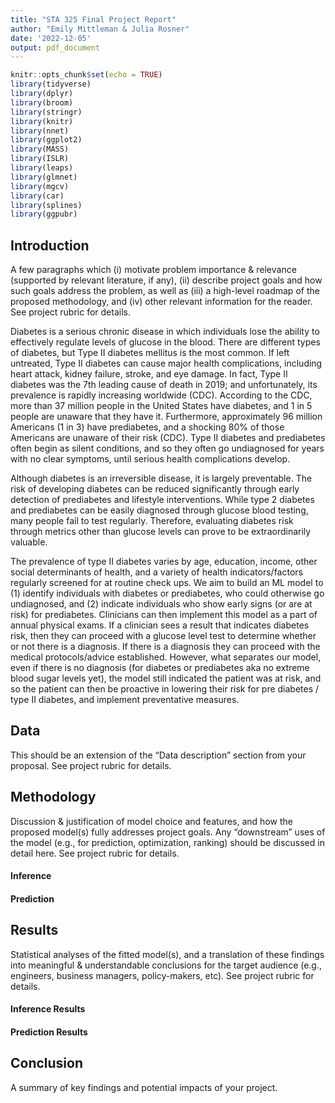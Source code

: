 ```yaml
---
title: "STA 325 Final Project Report"
author: "Emily Mittleman & Julia Rosner"
date: '2022-12-05'
output: pdf_document
---
```


```r
knitr::opts_chunk$set(echo = TRUE)
library(tidyverse)
library(dplyr)
library(broom)
library(stringr)
library(knitr)
library(nnet)
library(ggplot2)
library(MASS)
library(ISLR)
library(leaps)
library(glmnet)
library(mgcv)
library(car)
library(splines)
library(ggpubr)
```

## Introduction

A few paragraphs which (i) motivate problem importance & relevance (supported by relevant literature, if any), (ii) describe project goals and how such goals address the problem, as well as (iii) a high-level roadmap of the proposed methodology, and (iv) other relevant information for the reader. See project rubric for details.

Diabetes is a serious chronic disease in which individuals lose the ability to effectively regulate levels of glucose in the blood. There are different types of diabetes, but Type II diabetes mellitus is the most common. If left untreated, Type II diabetes can cause major health complications, including heart attack, kidney failure, stroke, and eye damage. In fact, Type II diabetes was the 7th leading cause of death in 2019; and unfortunately, its prevalence is rapidly increasing worldwide (CDC). According to the CDC, more than 37 million people in the United States have diabetes, and 1 in 5 people are unaware that they have it. Furthermore, approximately 96 million Americans (1 in 3) have prediabetes, and a shocking 80% of those Americans are unaware of their risk (CDC). Type II diabetes and prediabetes often begin as silent conditions, and so they often go undiagnosed for years with no clear symptoms, until serious health complications develop.

Although diabetes is an irreversible disease, it is largely preventable. The risk of developing diabetes can be reduced significantly through early detection of prediabetes and lifestyle interventions. While type 2 diabetes and prediabetes can be easily diagnosed through glucose blood testing, many people fail to test regularly. Therefore, evaluating diabetes risk through metrics other than glucose levels can prove to be extraordinarily valuable.

The prevalence of type II diabetes varies by age, education, income, other social determinants of health, and a variety of health indicators/factors regularly screened for at routine check ups. We aim to build an ML model to (1) identify individuals with diabetes or prediabetes, who could otherwise go undiagnosed, and (2) indicate individuals who show early signs (or are at risk) for prediabetes. Clinicians can then implement this model as a part of annual physical exams. If a clinician sees a result that indicates diabetes risk, then they can proceed with a glucose level test to determine whether or not there is a diagnosis. If there is a diagnosis they can proceed with the medical protocols/advice established. However, what separates our model, even if there is no diagnosis (for diabetes or prediabetes aka no extreme blood sugar levels yet), the model still indicated the patient was at risk, and so the patient can then be proactive in lowering their risk for pre diabetes / type II diabetes, and implement preventative measures. 

 
## Data

This should be an extension of the “Data description” section from your proposal. See project rubric for details.


## Methodology

Discussion & justification of model choice and features, and how the proposed model(s) fully addresses project goals. Any “downstream” uses of the model (e.g., for prediction, optimization, ranking) should be discussed in detail here. See project rubric for details.

#### Inference

#### Prediction


## Results

Statistical analyses of the fitted model(s), and a translation of these findings into meaningful & understandable conclusions for the target audience (e.g., engineers, business managers, policy-makers, etc). See project rubric for details.

#### Inference Results

#### Prediction Results



## Conclusion

A summary of key findings and potential impacts of your project.



